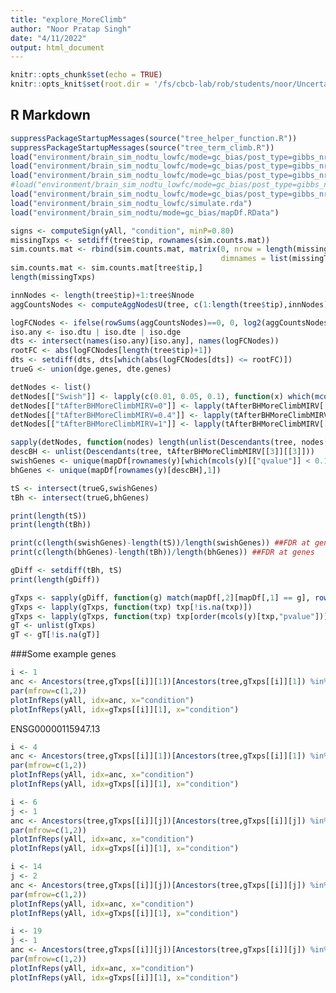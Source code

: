 ```yaml
---
title: "explore_MoreClimb"
author: "Noor Pratap Singh"
date: "4/11/2022"
output: html_document
---
```


```r
knitr::opts_chunk$set(echo = TRUE)
knitr::opts_knit$set(root.dir = '/fs/cbcb-lab/rob/students/noor/Uncertainity/treeTerminusScripts')
```

## R Markdown
```r
suppressPackageStartupMessages(source("tree_helper_function.R"))
suppressPackageStartupMessages(source("tree_term_climb.R"))
load("environment/brain_sim_nodtu_lowfc/mode=gc_bias/post_type=gibbs_nrep=100_tf=100/yAll.RData")
load("environment/brain_sim_nodtu_lowfc/mode=gc_bias/post_type=gibbs_nrep=100_tf=100/y.RData")
load("environment/brain_sim_nodtu_lowfc/mode=gc_bias/post_type=gibbs_nrep=100_tf=100/tree.RData")
#load("environment/brain_sim_nodtu_lowfc/mode=gc_bias/post_type=gibbs_nrep=100_tf=100/tAfterBHMoreClimbMIRV.RData")
load("environment/brain_sim_nodtu_lowfc/mode=gc_bias/post_type=gibbs_nrep=100_tf=100/oth/tAfterBHMoreClimbMIRV.RData")
load("environment/brain_sim_nodtu_lowfc/simulate.rda")
load("environment/brain_sim_nodtu/mode=gc_bias/mapDf.RData")

signs <- computeSign(yAll, "condition", minP=0.80)
missingTxps <- setdiff(tree$tip, rownames(sim.counts.mat))
sim.counts.mat <- rbind(sim.counts.mat, matrix(0, nrow = length(missingTxps), ncol = ncol(sim.counts.mat),
                                               dimnames = list(missingTxps, colnames(sim.counts.mat))))
sim.counts.mat <- sim.counts.mat[tree$tip,]
length(missingTxps)

innNodes <- length(tree$tip)+1:tree$Nnode
aggCountsNodes <- computeAggNodesU(tree, c(1:length(tree$tip),innNodes), sim.counts.mat)

logFCNodes <- ifelse(rowSums(aggCountsNodes)==0, 0, log2(aggCountsNodes[,2]+1)-log2(aggCountsNodes[,1]+1))
iso.any <- iso.dtu | iso.dte | iso.dge
dts <- intersect(names(iso.any)[iso.any], names(logFCNodes))
rootFC <- abs(logFCNodes[length(tree$tip)+1])
dts <- setdiff(dts, dts[which(abs(logFCNodes[dts]) <= rootFC)])
trueG <- union(dge.genes, dte.genes)
```

```r
detNodes <- list()
detNodes[["Swish"]] <- lapply(c(0.01, 0.05, 0.1), function(x) which(mcols(y)[,"qvalue"] <= x ))
detNodes[["tAfterBHMoreClimbMIRV=0"]] <- lapply(tAfterBHMoreClimbMIRV[[1]], function(ta) ta)
detNodes[["tAfterBHMoreClimbMIRV=0.4"]] <- lapply(tAfterBHMoreClimbMIRV[[2]], function(ta) ta)
detNodes[["tAfterBHMoreClimbMIRV=1"]] <- lapply(tAfterBHMoreClimbMIRV[[3]], function(ta) ta)

sapply(detNodes, function(nodes) length(unlist(Descendants(tree, nodes[[3]])))) ###Length at FDR 0.1
descBH <- unlist(Descendants(tree, tAfterBHMoreClimbMIRV[[3]][[3]]))
swishGenes <- unique(mapDf[rownames(y)[which(mcols(y)[["qvalue"]] < 0.1)],1])
bhGenes <- unique(mapDf[rownames(y)[descBH],1])

tS <- intersect(trueG,swishGenes)
tBh <- intersect(trueG,bhGenes)

print(length(tS))
print(length(tBh))

print(c(length(swishGenes)-length(tS))/length(swishGenes)) ##FDR at genes
print(c(length(bhGenes)-length(tBh))/length(bhGenes)) ##FDR at genes

gDiff <- setdiff(tBh, tS)
print(length(gDiff))
```

```r
gTxps <- sapply(gDiff, function(g) match(mapDf[,2][mapDf[,1] == g], rownames(y)))
gTxps <- lapply(gTxps, function(txp) txp[!is.na(txp)])
gTxps <- lapply(gTxps, function(txp) txp[order(mcols(y)[txp,"pvalue"])])
gT <- unlist(gTxps)
gT <- gT[!is.na(gT)]
```

###Some example genes
```r
i <- 1
anc <- Ancestors(tree,gTxps[[i]][1])[Ancestors(tree,gTxps[[i]][1]) %in% tAfterBHMoreClimbMIRV[[3]][[3]]]
par(mfrow=c(1,2))
plotInfReps(yAll, idx=anc, x="condition")
plotInfReps(yAll, idx=gTxps[[i]][1], x="condition")
```


ENSG00000115947.13
```r
i <- 4
anc <- Ancestors(tree,gTxps[[i]][1])[Ancestors(tree,gTxps[[i]][1]) %in% tAfterBHMoreClimbMIRV[[3]][[3]]]
par(mfrow=c(1,2))
plotInfReps(yAll, idx=anc, x="condition")
plotInfReps(yAll, idx=gTxps[[i]][1], x="condition")
```

```r
i <- 6
j <- 1
anc <- Ancestors(tree,gTxps[[i]][j])[Ancestors(tree,gTxps[[i]][j]) %in% tAfterBHMoreClimbMIRV[[3]][[3]]]
par(mfrow=c(1,2))
plotInfReps(yAll, idx=anc, x="condition")
plotInfReps(yAll, idx=gTxps[[i]][1], x="condition")
```

```r
i <- 14
j <- 2
anc <- Ancestors(tree,gTxps[[i]][j])[Ancestors(tree,gTxps[[i]][j]) %in% tAfterBHMoreClimbMIRV[[3]][[3]]]
par(mfrow=c(1,2))
plotInfReps(yAll, idx=anc, x="condition")
plotInfReps(yAll, idx=gTxps[[i]][1], x="condition")
```

```r
i <- 19
j <- 1
anc <- Ancestors(tree,gTxps[[i]][j])[Ancestors(tree,gTxps[[i]][j]) %in% tAfterBHMoreClimbMIRV[[3]][[3]]]
par(mfrow=c(1,2))
plotInfReps(yAll, idx=anc, x="condition")
plotInfReps(yAll, idx=gTxps[[i]][1], x="condition")
```
